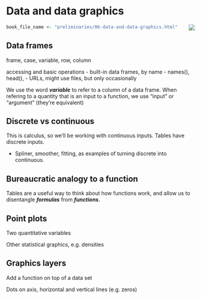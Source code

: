 # Data and data graphics

<div style="float:right;">[![](www/icons/edit.png)](https://github.com/ProjectMOSAIC/MOSAIC-Calculus/blob/main/Preliminaries/05-data-and-data-graphics.Rmd)</div>

```r
book_file_name <- "preliminaries/06-data-and-data-graphics.html"
```


## Data frames

frame, case, variable, row, column

accessing and basic operations
- built-in data frames, by name
- names(), head(), 
- URLs, might use files, but only occasionally

::: {.takenote}
We use the word ***variable*** to refer to a column of a data frame.
When refering to a quantity that is an input to a function, we use "input" or "argument" (they're equivalent)
:::

## Discrete vs continuous

This is calculus, so we'll be working with continuous inputs. Tables have discrete inputs.

- Spliner, smoother, fitting, as examples of turning discrete into continuous.

## Bureaucratic analogy to a function

Tables are a useful way to think about how functions work, and allow us to disentangle ***formulas*** from ***functions***. 

## Point plots

Two quantitative variables




::: {.intheworld}
Other statistical graphics, e.g. densities
:::

## Graphics layers

Add a function on top of a data set

Dots on axis, horizontal and vertical lines (e.g. zeros)
